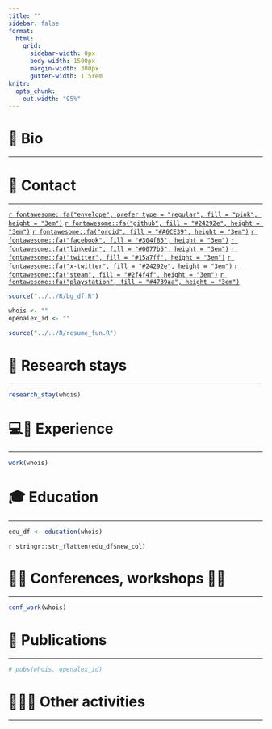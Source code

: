 ```yaml
---
title: ""
sidebar: false
format:
  html:
    grid:
      sidebar-width: 0px
      body-width: 1500px
      margin-width: 300px
      gutter-width: 1.5rem
knitr:
  opts_chunk:
    out.width: "95%"
---
```


# 📝 **Bio**

------------------------------------------------------------------------




# 📱 **Contact** {#contact}

------------------------------------------------------------------------

[`r fontawesome::fa("envelope", prefer_type = "regular", fill = "pink", height = "3em")`](mailto:)
[`r fontawesome::fa("github", fill = "#24292e", height = "3em")`](https://github.com/)
[`r fontawesome::fa("orcid", fill = "#A6CE39", height = "3em")`](https://orcid.org/)
[`r fontawesome::fa("facebook", fill = "#304f85", height = "3em")`](https://www.facebook.com/)
[`r fontawesome::fa("linkedin", fill = "#0077b5", height = "3em")`](https://www.linkedin.com/in/)
[`r fontawesome::fa("twitter", fill = "#15a7ff", height = "3em")`](https://twitter.com/)
[`r fontawesome::fa("x-twitter", fill = "#24292e", height = "3em")`](https://x.com/)
[`r fontawesome::fa("steam", fill = "#2f4f4f", height = "3em")`]()
[`r fontawesome::fa("playstation", fill = "#4739aa", height = "3em")`]()

```r
source("../../R/bg_df.R")

whois <- ""
openalex_id <- ""

source("../../R/resume_fun.R")
```


# 🚀 **Research stays**

------------------------------------------------------------------------

```r

research_stay(whois)

```


# 💻🧫 **Experience**

------------------------------------------------------------------------

```r

work(whois)

```


# 🎓 **Education**

------------------------------------------------------------------------

```r

edu_df <- education(whois)

```

`r stringr::str_flatten(edu_df$new_col)`


# 👏🏻 **Conferences, workshops** 🤝🏻 

------------------------------------------------------------------------

```r

conf_work(whois)

```


#  📖 **Publications**

------------------------------------------------------------------------

```r

# pubs(whois, openalex_id)

```


#  🧑🏻‍🔬 **Other activities**

------------------------------------------------------------------------

